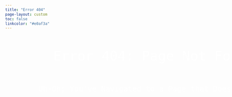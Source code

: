 ```yaml
---
title: "Error 404"
page-layout: custom
toc: false
linkcolor: "#e0af3a"
---
```


<style>
:root {
	/** This is the number of characters in the text */
	--characters: 25;
}

.container {
	width: 100vw;
	/*max-width: 900px;*/
	display: flex;
	font-family: monospace;
	/*font-size: 4.5vw;*/
	/*font-size: 5em;*/
	font-size: clamp(20px, 4.5vw, 60px) !important;
	align-items: center;
	justify-content: center;
}

.subtitle {
	width: 100vw;
	display: flex;
	font-family: monospace;
	/*font-size: 2.5vw;*/
	/*font-size: 3em;*/
	font-size: clamp(15px, 2.5vw, 40px);
	margin-left: 10px;
	align-items: center;
	justify-content: center;
}
#title-block-header {
    display: none;
}

.quarto-title > h1.title {
  opacity: 0 !important;
  font-size: 0 !important
}

body {
  color: white;
}
.bg2 {
  background: url(Images/Backgrounds/flowers.jpg) no-repeat center;
  background-size: cover;
  height: 24vh;
  position: relative;
  color: white;
}
</style>


::: {class="container"}
::: {class="type"}
Error 404: Page Not Found
:::
:::

::: {class="subtitle"}
::: {class="fade-in"}
Uh-Oh; You've Navigated to a Page that Doesn't Exist!
:::
:::
